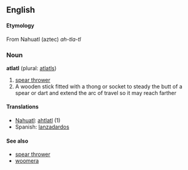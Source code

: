 ==English==
====Etymology====
From Nahuatl (aztec) ''ah-tla-tl''

===Noun===
'''atlatl''' (plural: [[atlatls]])

# [[spear thrower]]
# A wooden stick fitted with a thong or socket to steady the butt of a spear or dart and extend the arc of travel so it may reach farther

====Translations====
*[[Nahuatl]]: [[ahtlatl]] (1)
*Spanish: [[lanzadardos]]

====See also====
*[[spear thrower]]
*[[woomera]]